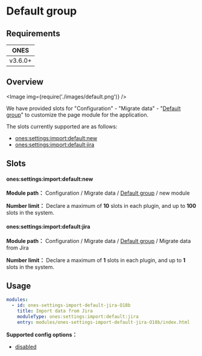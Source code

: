# Default group

## Requirements

|  ONES   |
| :-----: |
| v3.6.0+ |

## Overview

<Image img={require('./images/default.png')} />

We have provided slots for "Configuration" - "Migrate data" - "[Default group](../../index.mdx#slot-hierarchy)" to customize the page module for the application.

The slots currently supported are as follows:

- [ones:settings:import:default:new](#onessettingsimportdefaultnew)
- [ones:settings:import:default:jira](#onessettingsimportdefaultjira)

## Slots

#### ones:settings:import:default:new

**Module path：** Configuration / Migrate data / [Default group](../../index.mdx#slot-hierarchy) / new module

**Number limit：** Declare a maximum of **10** slots in each plugin, and up to **100** slots in the system.

#### ones:settings:import:default:jira

**Module path：** Configuration / Migrate data / [Default group](../../index.mdx#slot-hierarchy) / Migrate data from Jira

**Number limit：** Declare a maximum of **1** slots in each plugin, and up to **1** slots in the system.

## Usage

```yaml
modules:
  - id: ones-settings-import-default-jira-O18b
    title: Import data from Jira
    moduleType: ones:settings:import:default:jira
    entry: modules/ones-settings-import-default-jira-O18b/index.html
```

**Supported config options：**

- [disabled](../../../../../../reference/config/plugin.yaml#disabled)
